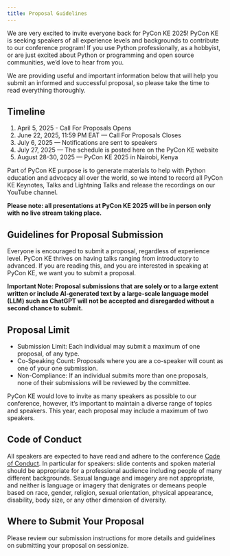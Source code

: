 ```yaml
---
title: Proposal Guidelines
---
```


We are very excited to invite everyone back for PyCon KE 2025! PyCon KE is seeking speakers of all experience levels and backgrounds to contribute to our conference program! If you use Python professionally, as a hobbyist, or are just excited about Python or programming and open source communities, we’d love to hear from you.

We are providing useful and important information below that will help you submit an informed and successful proposal, so please take the time to read everything thoroughly.

## Timeline

1. April 5, 2025 - Call For Proposals Opens
2. June 22, 2025, 11:59 PM EAT — Call For Proposals Closes
3. July 6, 2025 — Notifications are sent to speakers
4. July 27, 2025 — The schedule is posted here on the PyCon KE website
5. August 28-30, 2025 — PyCon KE 2025 in Nairobi, Kenya

Part of PyCon KE purpose is to generate materials to help with Python education and advocacy all over the world, so we intend to record all PyCon KE Keynotes, Talks and Lightning Talks and release the recordings on our YouTube channel.

**Please note: all presentations at PyCon KE 2025 will be in person only with no live stream taking place.**

## Guidelines for Proposal Submission

Everyone is encouraged to submit a proposal, regardless of experience level. PyCon KE thrives on having talks ranging from introductory to advanced. If you are reading this, and you are interested in speaking at PyCon KE, we want you to submit a proposal.

**Important Note: Proposal submissions that are solely or to a large extent written or include AI-generated text by a large-scale language model (LLM) such as ChatGPT will not be accepted and disregarded without a second chance to submit.**

## Proposal Limit

- Submission Limit: Each individual may submit a maximum of one proposal, of any type.
- Co-Speaking Count: Proposals where you are a co-speaker will count as one of your one submission.
- Non-Compliance: If an individual submits more than one proposals, none of their submissions will be reviewed by the committee.

PyCon KE would love to invite as many speakers as possible to our conference, however, it’s important to maintain a diverse range of topics and speakers. This year, each proposal may include a maximum of two speakers.

## Code of Conduct

All speakers are expected to have read and adhere to the conference [Code of Conduct](/code-of-conduct). In particular for speakers: slide contents and spoken material should be appropriate for a professional audience including people of many different backgrounds. Sexual language and imagery are not appropriate, and neither is language or imagery that denigrates or demeans people based on race, gender, religion, sexual orientation, physical appearance, disability, body size, or any other dimension of diversity.

## Where to Submit Your Proposal

Please review our submission instructions for more details and guidelines on submitting your proposal on sessionize.
